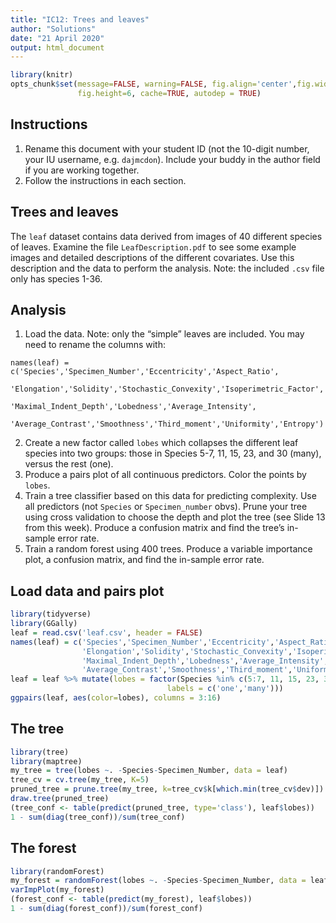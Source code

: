 ```yaml
---
title: "IC12: Trees and leaves"
author: "Solutions"
date: "21 April 2020"
output: html_document
---
```


```r
library(knitr)
opts_chunk$set(message=FALSE, warning=FALSE, fig.align='center',fig.width=10,
               fig.height=6, cache=TRUE, autodep = TRUE)
```

## Instructions

1. Rename this document with your student ID (not the 10-digit number, your IU username, e.g. `dajmcdon`). Include your buddy in the author field if you are working together.
2. Follow the instructions in each section.

## Trees and leaves

The `leaf` dataset contains data derived from images of 40 different species of leaves. Examine the file `LeafDescription.pdf` to see some example images and detailed descriptions of the different covariates. Use this description and the data to perform the analysis. Note: the included `.csv` file only has species 1-36.

## Analysis

1. Load the data. Note: only the "simple" leaves are included. You may need to rename the columns with: 
```
names(leaf) = c('Species','Specimen_Number','Eccentricity','Aspect_Ratio',
                'Elongation','Solidity','Stochastic_Convexity','Isoperimetric_Factor',
                'Maximal_Indent_Depth','Lobedness','Average_Intensity',
                'Average_Contrast','Smoothness','Third_moment','Uniformity','Entropy')
```
2. Create a new factor called `lobes` which collapses the different leaf species into two groups: those in Species 5-7, 11, 15, 23, and 30 (many), versus the rest (one). 
3. Produce a pairs plot of all continuous predictors. Color the points by `lobes`.
4. Train a tree classifier based on this data for predicting complexity. Use all predictors (not `Species` or `Specimen_number` obvs). Prune your tree using cross validation to choose the depth and plot the tree (see Slide 13 from this week). Produce a confusion matrix and find the tree's in-sample error rate.
5. Train a random forest using 400 trees. Produce a variable importance plot, a confusion matrix, and find the in-sample error rate.

## Load data and pairs plot

```r
library(tidyverse)
library(GGally)
leaf = read.csv('leaf.csv', header = FALSE)
names(leaf) = c('Species','Specimen_Number','Eccentricity','Aspect_Ratio',
                'Elongation','Solidity','Stochastic_Convexity','Isoperimetric_Factor',
                'Maximal_Indent_Depth','Lobedness','Average_Intensity',
                'Average_Contrast','Smoothness','Third_moment','Uniformity','Entropy')
leaf = leaf %>% mutate(lobes = factor(Species %in% c(5:7, 11, 15, 23, 30), 
                                   labels = c('one','many')))
ggpairs(leaf, aes(color=lobes), columns = 3:16)
```

## The tree

```r
library(tree)
library(maptree)
my_tree = tree(lobes ~. -Species-Specimen_Number, data = leaf)
tree_cv = cv.tree(my_tree, K=5)
pruned_tree = prune.tree(my_tree, k=tree_cv$k[which.min(tree_cv$dev)])
draw.tree(pruned_tree)
(tree_conf <- table(predict(pruned_tree, type='class'), leaf$lobes))
1 - sum(diag(tree_conf))/sum(tree_conf)
```

## The forest

```r
library(randomForest)
my_forest = randomForest(lobes ~. -Species-Specimen_Number, data = leaf, ntree=400)
varImpPlot(my_forest)
(forest_conf <- table(predict(my_forest), leaf$lobes))
1 - sum(diag(forest_conf))/sum(forest_conf)
```


